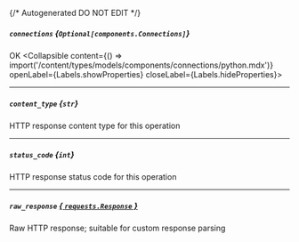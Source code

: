 {/* Autogenerated DO NOT EDIT  */}

##### `connections` *{`Optional[components.Connections]`}*
OK
<Collapsible content={() => import('/content/types/models/components/connections/python.mdx')} openLabel={Labels.showProperties} closeLabel={Labels.hideProperties}>
</Collapsible>

---
##### `content_type` *{`str`}*
HTTP response content type for this operation

---
##### `status_code` *{`int`}*
HTTP response status code for this operation

---
##### `raw_response` [*{ `requests.Response` }*](https://requests.readthedocs.io/en/latest/api/#requests.Response)
Raw HTTP response; suitable for custom response parsing


